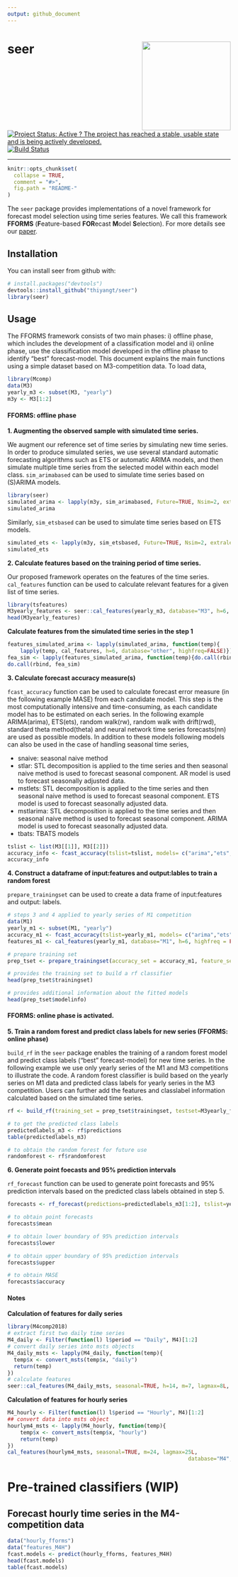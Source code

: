 ```yaml
---
output: github_document
---
```

# seer <img src="logo/seer.png" align="right" height="200"/>

[![Project Status: Active ? The project has reached a stable, usable state and is being actively developed.](http://www.repostatus.org/badges/latest/active.svg)](http://www.repostatus.org/#active)
[![Build Status](https://travis-ci.org/thiyangt/seer.svg?branch=master)](https://travis-ci.org/thiyangt/seer)

 
---

```r
knitr::opts_chunk$set(
  collapse = TRUE,
  comment = "#>",
  fig.path = "README-"
)
```


The `seer` package provides implementations of a novel framework for forecast model selection using time series features. We call this framework **FFORMS** (**F**eature-based **FOR**ecast **M**odel **S**election). For more details see our [paper](https://www.monash.edu/business/econometrics-and-business-statistics/research/publications/ebs/wp06-2018.pdf).

## Installation

You can install seer from github with:

```r
# install.packages("devtools")
devtools::install_github("thiyangt/seer")
library(seer)
```


## Usage

The FFORMS framework consists of two main phases: i) offline phase, which includes the development of a classification model and ii) online phase, use the classification model developed in the offline phase to identify "best" forecast-model. This document explains the main functions using a simple dataset based on M3-competition data. To load data,

```r
library(Mcomp)
data(M3)
yearly_m3 <- subset(M3, "yearly")
m3y <- M3[1:2]
```

#### FFORMS: offline phase

**1. Augmenting the observed sample with simulated time series.**

We augment our reference set of time series by simulating new time series. In order to produce simulated series, we use several standard automatic forecasting algorithms such as ETS or automatic ARIMA models, and then simulate multiple time series from the selected model within each model class. `sim_arimabased` can be used to simulate time series based on (S)ARIMA models.

```r
library(seer)
simulated_arima <- lapply(m3y, sim_arimabased, Future=TRUE, Nsim=2, extralength=6, Combine=FALSE)
simulated_arima

```

Similarly, `sim_etsbased` can be used to simulate time series based on ETS models.

```r
simulated_ets <- lapply(m3y, sim_etsbased, Future=TRUE, Nsim=2, extralength=6, Combine=FALSE)
simulated_ets
```

**2. Calculate features based on the training period of time series.**

Our proposed framework operates on the features of the time series.
`cal_features` function can be used to calculate relevant features for a given list of time series.

```r
library(tsfeatures)
M3yearly_features <- seer::cal_features(yearly_m3, database="M3", h=6, highfreq = FALSE)
head(M3yearly_features)
```


**Calculate features from the simulated time series in the step 1**

```r
features_simulated_arima <- lapply(simulated_arima, function(temp){
	lapply(temp, cal_features, h=6, database="other", highfreq=FALSE)})
fea_sim <- lapply(features_simulated_arima, function(temp){do.call(rbind, temp)})
do.call(rbind, fea_sim)
```


**3. Calculate forecast accuracy measure(s)**

`fcast_accuracy` function can be used to calculate forecast error measure (in the following example MASE) from each candidate model. This step is the most computationally intensive and time-consuming, as each candidate model has to be estimated on each series. In the following example ARIMA(arima), ETS(ets), random walk(rw), random walk with drift(rwd),  standard theta method(theta) and neural network time series forecasts(nn) are used as possible models. In addition to these models following models can also be used in the case of handling seasonal time series,

* snaive: seasonal naive method
* stlar: STL decomposition is applied to the time series and then
seasonal naive method is used to forecast seasonal component. AR model is used to forecast seasonally adjusted data.
* mstlets: STL decomposition is applied to the time series and then
seasonal naive method is used to forecast seasonal component. ETS model is used to forecast seasonally adjusted data.
* mstlarima: STL decomposition is applied to the time series and then
seasonal naive method is used to forecast seasonal component. ARIMA model is used to forecast seasonally adjusted data.
* tbats: TBATS models

```r
tslist <- list(M3[[1]], M3[[2]])
accuracy_info <- fcast_accuracy(tslist=tslist, models= c("arima","ets","rw","rwd", "theta", "nn"), database ="M3", cal_MASE, h=6, length_out = 1, fcast_save = TRUE)
accuracy_info
```

**4. Construct a dataframe of input:features and output:lables to train a random forest** 

`prepare_trainingset` can be used to create a data frame of input:features and output: labels. 

```r
# steps 3 and 4 applied to yearly series of M1 competition
data(M1)
yearly_m1 <- subset(M1, "yearly")
accuracy_m1 <- fcast_accuracy(tslist=yearly_m1, models= c("arima","ets","rw","rwd", "theta", "nn"), database ="M1", cal_MASE, h=6, length_out = 1, fcast_save = TRUE)
features_m1 <- cal_features(yearly_m1, database="M1", h=6, highfreq = FALSE)

# prepare training set
prep_tset <- prepare_trainingset(accuracy_set = accuracy_m1, feature_set = features_m1)

# provides the training set to build a rf classifier
head(prep_tset$trainingset)

# provides additional information about the fitted models
head(prep_tset$modelinfo)
```

#### FFORMS: online phase is activated.

**5. Train a random forest and predict class labels for new series (FFORMS: online phase)**

`build_rf` in the `seer` package enables the training of a random forest model and predict class labels ("best" forecast-model) for new time series. In the following example we use only yearly series of the M1 and M3 competitions to illustrate the code. A random forest classifier is build based on the yearly series on M1 data and predicted class labels for yearly series in the M3 competition. Users can further add the features and classlabel information calculated based on the simulated time series.

```r
rf <- build_rf(training_set = prep_tset$trainingset, testset=M3yearly_features,  rf_type="rcp", ntree=100, seed=1, import=FALSE, mtry = 8)

# to get the predicted class labels
predictedlabels_m3 <- rf$predictions
table(predictedlabels_m3)

# to obtain the random forest for future use
randomforest <- rf$randomforest

```

**6. Generate point foecasts and 95% prediction intervals**

`rf_forecast` function can be used to generate point forecasts and 95% prediction intervals based on the predicted class labels obtained in step 5.

```r
forecasts <- rf_forecast(predictions=predictedlabels_m3[1:2], tslist=yearly_m3[1:2], database="M3", function_name="cal_MASE", h=6, accuracy=TRUE)

# to obtain point forecasts
forecasts$mean

# to obtain lower boundary of 95% prediction intervals
forecasts$lower

# to obtain upper boundary of 95% prediction intervals
forecasts$upper

# to obtain MASE
forecasts$accuracy
```

#### Notes

**Calculation of features for daily series**

```r
library(M4comp2018)
# extract first two daily time series
M4_daily <- Filter(function(l) l$period == "Daily", M4)[1:2]
# convert daily series into msts objects
M4_daily_msts <- lapply(M4_daily, function(temp){
  temp$x <- convert_msts(temp$x, "daily")
  return(temp)
})
# calculate features
seer::cal_features(M4_daily_msts, seasonal=TRUE, h=14, m=7, lagmax=8L, database="M4", highfreq=TRUE)
```

**Calculation of features for hourly series**

```r
M4_hourly <- Filter(function(l) l$period == "Hourly", M4)[1:2]
## convert data into msts object
hourlym4_msts <- lapply(M4_hourly, function(temp){
    temp$x <- convert_msts(temp$x, "hourly")
    return(temp)
})
cal_features(hourlym4_msts, seasonal=TRUE, m=24, lagmax=25L, 
                                                         database="M4", highfreq = TRUE)

```

# Pre-trained classifiers (WIP)


## Forecast hourly time series in the M4-competition data

```r
data("hourly_fforms")
data("features_M4H")
fcast.models <- predict(hourly_fforms, features_M4H)
head(fcast.models)
table(fcast.models)

```

